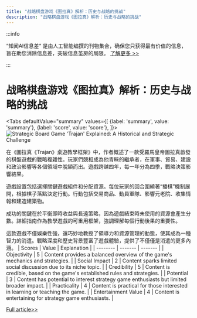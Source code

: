 ```yaml
---
title: "战略棋盘游戏《图拉真》解析：历史与战略的挑战"
description: "战略棋盘游戏《图拉真》解析：历史与战略的挑战"
---
```



:::info

“知闻AI信息差“ 是由人工智能编撰的刊物集合，确保您只获得最有价值的信息，旨在助您消除信息差，突破信息茧房的局限。  [了解更多 >>](/)

:::

# 战略棋盘游戏《图拉真》解析：历史与战略的挑战


<Tabs
	defaultValue="summary"
	values={[
	{label: 'summary', value: 'summary'},
	{label: 'score', value: 'score'},
]}>
<TabItem value="summary">
<img
  src="https://image.informedainews.com/2024/06/10/Re-XdX-1717983472-0.jpg"
  alt="Strategic Board Game 'Trajan' Explained: A Historical and Strategic Challenge"
/>



在《圖拉真《Trajan》桌遊教學框架》中，作者概述了一款受羅馬皇帝圖拉真啟發的棋盤遊戲的戰略複雜性。玩家們競相成為他青睞的繼承者，在軍事、貿易、建設和政治影響等各個領域中脫穎而出。遊戲跨越四年，每一年分為四季，戰略決策影響結果。

遊戲設置包括選擇關鍵遊戲組件和分配資源。每位玩家的回合圍繞著“播棋”機制展開，根據棋子落點決定行動。行動包括交易商品、動員軍隊、影響元老院、收集情報和建造建築物。

成功的關鍵在於平衡即時收益與長遠策略，因為遊戲結束時未使用的資源會產生分數。詳細指南作為教學遊戲的可重用框架，強調理解每個行動後果的重要性。

這款遊戲不僅娛樂性強，還巧妙地教授了領導力和資源管理的動態，使其成為一種智力的消遣。戰略深度和歷史背景豐富了遊戲體驗，提供了不僅僅是消遣的更多內涵。
</TabItem>
<TabItem value="score">
	| Scores     | Value   | Explanation |
	| -------- | ------- | ------- |
	| Objectivity  | 5    | Content provides a balanced overview of the game's mechanics and strategies.    |
	| Social Impact | 2     | Content sparks limited social discussion due to its niche topic.    |
	| Credibility    | 5    | Content is credible, based on the game's established rules and strategies.    |
	| Potential    | 3    | Content has potential to interest strategy game enthusiasts but limited broader impact.    |
	| Practicality    | 4    | Content is practical for those interested in learning or teaching the game.    |
	| Entertainment Value    | 4    | Content is entertaining for strategy game enthusiasts.    |
</TabItem>
</Tabs>

[Full article>>](https://matters.town/a/9j5s0fbxw55u)
